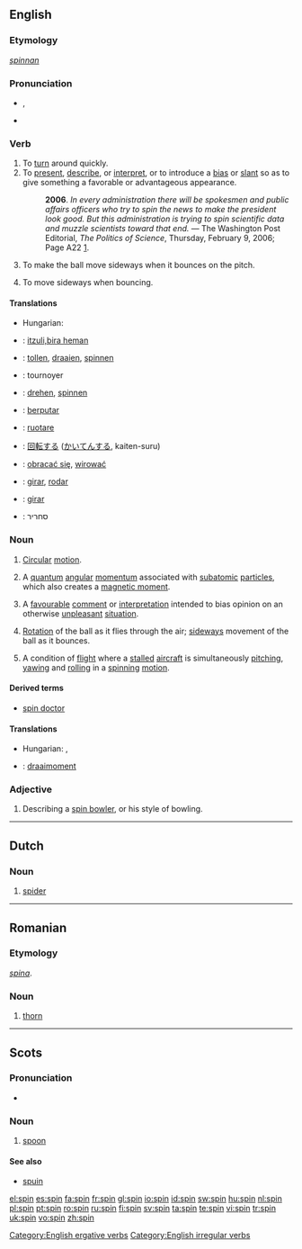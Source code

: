 {{wikipedia|dab=spin}}
==English==

===Etymology===
{{OE.}} ''[[spinnan]]''

===Pronunciation===
*{{IPA|/spɪn/}}, {{SAMPA|/spIn/}}
*{{audio|en-us-spin.ogg|Audio (US)}}
*:{{rhymes|ɪn}}

===Verb===
{{en-verb|spins|spinning|'''[[spun]]''' ''or'' '''[[span]]'''|spun}}

# To [[turn]] around quickly.
# To [[present]], [[describe]], or [[interpret]], or to introduce a [[bias]] or [[slant]] so as to give something a favorable or advantageous appearance.
#:'''2006'''. ''In every administration there will be spokesmen and public affairs officers who try to spin the news to make the president look good. But this administration is trying to spin scientific data and muzzle scientists toward that end.'' &mdash; The Washington Post Editorial, ''The Politics of Science'', Thursday, February 9, 2006; Page A22 [http://www.washingtonpost.com/wp-dyn/content/article/2006/02/08/AR2006020801991.html].
# {{context|cricket|of a bowler}} To make the ball move sideways when it bounces on the pitch.
# {{context|cricket|of a ball}} To move sideways when bouncing.

====Translations====
{{trans-top|to turn around quickly}}
*Hungarian: {{t|hu|forog}}
{{trans-mid}}
{{trans-bottom}}

{{trans-top|to present a bias}}
{{trans-mid}}
{{trans-bottom}}

{{trans-top|to make the ball move sideways}}
{{trans-mid}}
{{trans-bottom}}

{{trans-top|to move sideways when bouncing}}
{{trans-mid}}
{{trans-bottom}}

{{checktrans-top}}
*{{ttbc|Basque}}: [[itzuli,bira heman]]
*{{ttbc|Dutch}}: [[tollen]], [[draaien]], [[spinnen]]
*{{ttbc|French}}: tournoyer
*{{ttbc|German}}: [[drehen]], [[spinnen]]
*{{ttbc|Indonesian}}: [[putar|berputar]]
*{{ttbc|Italian}}: [[ruotare]]
{{checktrans-mid}}
*{{ttbc|Japanese}}: [[回転]]する ([[かいてん]]する, kaiten-suru)
*{{ttbc|Polish}}: [[obracać się]], [[wirować]]
*{{ttbc|Portuguese}}: [[girar]], [[rodar]]
*{{ttbc|Spanish}}: [[girar]]
*{{ttbc|Hebrew}}: סחריר
{{checktrans-bottom}}

===Noun===
{{en-noun}}

# [[circular|Circular]] [[motion]].
# {{physics}} A [[quantum]] [[angular]] [[momentum]] associated with [[subatomic]] [[particle]]s, which also creates a [[magnetic moment]].
# A [[favourable]] [[comment]] or [[interpretation]] intended to bias opinion on an otherwise [[unpleasant]] [[situation]].
# {{cricket}} [[rotation|Rotation]] of the ball as it flies through the air; [[sideways]] movement of the ball as it bounces.
# A condition of [[flight]] where a [[stall]]ed [[aircraft]] is simultaneously [[pitching]], [[yawing]] and [[rolling]] in a [[spinning]] [[motion]].

====Derived terms====
*[[spin doctor]]

====Translations====
{{trans-top|circular motion}}
*Hungarian: {{t|hu|pörgés}}, {{t|hu|forgás}}
{{trans-mid}}
{{trans-bottom}}

{{trans-top|''(physics)''}}
{{trans-mid}}
{{trans-bottom}}

{{trans-top|a favourable comment}}
{{trans-mid}}
{{trans-bottom}}

{{trans-top|''(cricket)''}}
{{trans-mid}}
{{trans-bottom}}

{{trans-top|a condition of flight}}
{{trans-mid}}
{{trans-bottom}}

{{checktrans-top}}
*{{ttbc|Dutch}}: [[draaimoment]] {{n}}
{{checktrans-bottom}}

===Adjective===
{{en-adj|-}}

# {{cricket}} Describing a [[spin bowler]], or his style of bowling.

[[Category:English ergative verbs]]
[[Category:English irregular verbs]]

----

==Dutch==

===Noun===
{{nl-noun|g=m|spinnen}}

# [[spider]]

----

==Romanian==

===Etymology===
{{L.|ro}} ''[[spina]]''.

===Noun===
{{ro-noun|gend=m|pl=spini}}

# [[thorn]]

----

==Scots==

===Pronunciation===
*{{IPA|/spɪn/}}

===Noun===
{{sco-noun}}

# {{South Scots}} [[spoon]]

====See also====
*[[spuin]]

[[el:spin]]
[[es:spin]]
[[fa:spin]]
[[fr:spin]]
[[gl:spin]]
[[io:spin]]
[[id:spin]]
[[sw:spin]]
[[hu:spin]]
[[nl:spin]]
[[pl:spin]]
[[pt:spin]]
[[ro:spin]]
[[ru:spin]]
[[fi:spin]]
[[sv:spin]]
[[ta:spin]]
[[te:spin]]
[[vi:spin]]
[[tr:spin]]
[[uk:spin]]
[[vo:spin]]
[[zh:spin]]